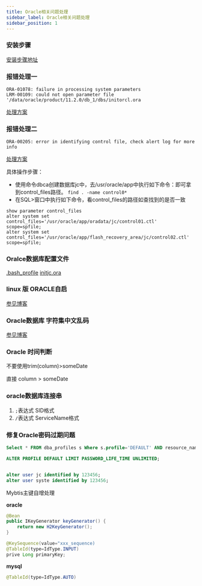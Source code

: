 ```yaml
---
title: Oracle相关问题处理
sidebar_label: Oracle相关问题处理
sidebar_position: 1
---
```



### 安装步骤

[安装步骤地址](https://www.cnblogs.com/lightnear/archive/2012/10/07/2714247.html)

### 报错处理一

```
ORA-01078: failure in processing system parameters
LRM-00109: could not open parameter file '/data/oracle/product/11.2.0/db_1/dbs/initorcl.ora
```

[处理方案](https://blog.csdn.net/yanjian_0809/article/details/85060706)

### 报错处理二

```
ORA-00205: error in identifying control file, check alert log for more info
```

[处理方案](https://dbatricksworld.com/ora-00205-error-in-identifying-control-file-check-alert-log-for-more-info/)

具体操作步骤：

* 使用命令dbca创建数据库jc中，去/usr/oracle/app中执行如下命令：即可拿到control_files路径。
  `find . -name control0*`
* 在SQL>窗口中执行如下命令，看control_files的路径如查找到的是否一致

```
show parameter control_files
alter system set control_files='/usr/oracle/app/oradata/jc/control01.ctl'  scope=spfile;
alter system set control_files='/usr/oracle/app/flash_recovery_area/jc/control02.ctl'  scope=spfile;
```

### Oralce数据库配置文件

[.bash_profile](https://github.com/whalefall541/my-spring-cloud/blob/master/config4oracle/.bash_profile)
[initjc.ora](https://github.com/whalefall541/my-spring-cloud/blob/master/config4oracle/initjc.ora)

### linux 版 ORACLE自启

[参见博客](https://www.cnblogs.com/shujuyr/p/13089147.html)

### Oracle数据库 字符集中文乱码

[参见博客](https://blog.csdn.net/chengjj2001/article/details/50075815/)

### Oracle 时间判断

不要使用trim(column)>someDate

直接 column > someDate

### oracle数据库连接串

1. `;`表达式 SID格式
2. `/`表达式 ServiceName格式

### 修复Oracle密码过期问题

```sql
Select * FROM dba_profiles s Where s.profile='DEFAULT' AND resource_name='PASSWORD_LIFE_TIME'; 

ALTER PROFILE DEFAULT LIMIT PASSWORD_LIFE_TIME UNLIMITED; 


alter user jc identified by 123456;
alter user syste identified by 123456;
```



Mybtis主键自增处理

**oracle**

```java
@Bean
public IKeyGenerator keyGenerator() {
    return new H2KeyGenerator();
}

@KeySequence(value="xxx_sequence)
@TableId(type=IdType.INPUT)
prive Long primaryKey;
```

**mysql**

```java
@TableId(type=IdType.AUTO)
```

